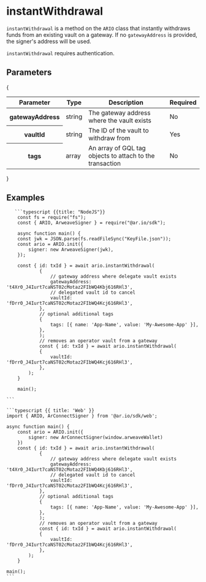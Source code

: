
<HeroPattern />

# instantWithdrawal

`instantWithdrawal` is a method on the `ARIO` class that instantly withdraws funds from an existing vault on a gateway. If no `gatewayAddress` is provided, the signer's address will be used.

`instantWithdrawal` requires authentication.

## Parameters

{

<div style={{ textAlign: 'center' }}>
  <table className="inline-table">
    <thead>
      <tr>
        <th>Parameter</th>
        <th>Type</th>
        <th>Description</th>
        <th>Required</th>
      </tr>
    </thead>
    <tbody>
      <tr>
        <th>gatewayAddress</th>
        <td>string</td>
        <td>The gateway address where the vault exists</td>
        <td>No</td>
      </tr>
      <tr>
        <th>vaultId</th>
        <td>string</td>
        <td>The ID of the vault to withdraw from</td>
        <td>Yes</td>
      </tr>
      <tr>
        <th>tags</th>
        <td>array</td>
        <td>An array of GQL tag objects to attach to the transaction</td>
        <td>No</td>
      </tr>
    </tbody>
  </table>
</div>
}

## Examples

<CodeGroup title="instantWithdrawal">

       ```typescript {{title: "NodeJS"}}
        const fs = require("fs");
        const { ARIO, ArweaveSigner } = require("@ar.io/sdk");

        async function main() {
        const jwk = JSON.parse(fs.readFileSync("KeyFile.json"));
        const ario = ARIO.init({
            signer: new ArweaveSigner(jwk),
        });

        const { id: txId } = await ario.instantWithdrawal(
                {
                    // gateway address where delegate vault exists
                    gatewayAddress: 't4Xr0_J4Iurt7caNST02cMotaz2FIbWQ4Kbj616RHl3',
                    // delegated vault id to cancel
                    vaultId: 'fDrr0_J4Iurt7caNST02cMotaz2FIbWQ4Kcj616RHl3',
                },
                // optional additional tags
                {
                    tags: [{ name: 'App-Name', value: 'My-Awesome-App' }],
                },
                );
                // removes an operator vault from a gateway
                const { id: txId } = await ario.instantWithdrawal(
                {
                    vaultId: 'fDrr0_J4Iurt7caNST02cMotaz2FIbWQ4Kcj616RHl3',
                },
            );
        }

        main();

    ```

    ```typescript {{ title: 'Web' }}
    import { ARIO, ArConnectSigner } from '@ar.io/sdk/web';

    async function main() {
        const ario = ARIO.init({
            signer: new ArConnectSigner(window.arweaveWallet)
        })
        const { id: txId } = await ario.instantWithdrawal(
                {
                    // gateway address where delegate vault exists
                    gatewayAddress: 't4Xr0_J4Iurt7caNST02cMotaz2FIbWQ4Kbj616RHl3',
                    // delegated vault id to cancel
                    vaultId: 'fDrr0_J4Iurt7caNST02cMotaz2FIbWQ4Kcj616RHl3',
                },
                // optional additional tags
                {
                    tags: [{ name: 'App-Name', value: 'My-Awesome-App' }],
                },
                );
                // removes an operator vault from a gateway
                const { id: txId } = await ario.instantWithdrawal(
                {
                    vaultId: 'fDrr0_J4Iurt7caNST02cMotaz2FIbWQ4Kcj616RHl3',
                },
            );
        }

    main();
    ```

</CodeGroup>